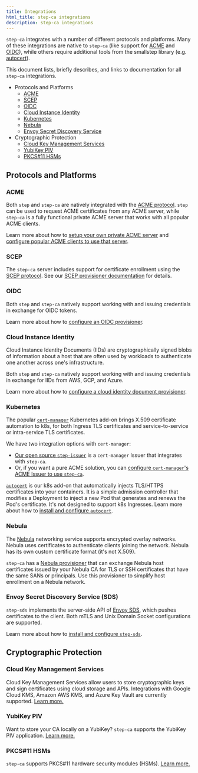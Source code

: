 ```yaml
---
title: Integrations
html_title: step-ca integrations
description: step-ca integrations
---
```



`step-ca` integrates with a number of different protocols and platforms. Many 
of these integrations are native to `step-ca` (like support for [ACME][acme-rfc]
and [OIDC][oidc]), while others require additional tools from the smallstep 
library (e.g. [autocert][autocert]).

This document lists, briefly describes, and links to documentation for all 
`step-ca` integrations.

- Protocols and Platforms
  - [ACME](#acme)
  - [SCEP](#scep)
  - [OIDC](#oidc)
  - [Cloud Instance Identity](#cloud-instance-identity)
  - [Kubernetes](#kubernetes)
  - [Nebula](#nebula)
  - [Envoy Secret Discovery Service](#envoy-secret-discovery-service-sds)
- Cryptographic Protection
  - [Cloud Key Management Services](#cloud-key-management-services)
  - [YubiKey PIV](#yubikey-piv)
  - [PKCS#11 HSMs](#pkcs11-hsms)

[acme-rfc]: https://tools.ietf.org/html/rfc8555
[oidc]: https://openid.net/connect/
[autocert]: https://github.com/smallstep/autocert

## Protocols and Platforms

### ACME

Both `step` and `step-ca` are natively integrated with the [ACME protocol][acme-rfc]. `step`
can be used to request ACME certificates from any ACME server, while `step-ca` 
is a fully functional private ACME server that works with all popular ACME clients.

Learn more about how to [setup your own private ACME server][private-acme-server] and [configure 
popular ACME clients to use that server][configure-acme].

[private-acme-server]: /docs/step-ca/acme-basics
[configure-acme]: /docs/tutorials/acme-protocol-acme-clients

### SCEP

The `step-ca` server includes support for certificate enrollment using the [SCEP protocol][scep-rfc]. See our [SCEP provisioner documentation][scep-docs] for details.

[scep-rfc]: https://datatracker.ietf.org/doc/rfc8894/
[scep-docs]: /docs/step-ca/provisioners#scep

### OIDC

Both `step` and `step-ca` natively support working with and issuing 
credentials in exchange for OIDC tokens.

Learn more about how to [configure an OIDC provisioner][configure-oidc].

[configure-oidc]: /docs/step-ca/provisioners#oauthoidc-single-sign-on

### Cloud Instance Identity

Cloud Instance Identity Documents (IIDs) are cryptographically signed blobs of
information about a host that are often used by workloads to authenticate one another
across one's infrastructure.

Both `step` and `step-ca` natively support working with and issuing 
credentials in exchange for IIDs from AWS, GCP, and Azure.

Learn more about how to [configure a cloud identity document provisioner][configure-iid].

[configure-iid]: /docs/step-ca/provisioners#cloud-provisioners

### Kubernetes

The popular [`cert-manager`](https://cert-manager.io) Kubernetes add-on brings X.509 certificate automation to k8s, for both Ingress TLS certificates and service-to-service or intra-service TLS certificates.

We have two integration options with `cert-manager`:
- [Our open source `step-issuer`](https://github.com/smallstep/step-issuer) is a `cert-manager` Issuer that integrates with `step-ca`.
- Or, if you want a pure ACME solution, you can [configure `cert-manager`'s ACME Issuer to use `step-ca`](/docs/tutorials/kubernetes-acme-ca).

[`autocert`][autocert] is our k8s add-on that automatically injects TLS/HTTPS certificates into your containers. It is a simple admission controller that modifies a Deployment to inject a new Pod that generates and renews the Pod's certificate. It's not designed to support k8s Ingresses. Learn more about how to [install and configure `autocert`][autocert].

### Nebula

The [Nebula](https://github.com/slackhq/nebula) networking service supports encrypted overlay networks. Nebula uses certificates to authenticate clients joining the network. Nebula has its own custom certificate format (it's not X.509).

`step-ca` has a [Nebula provisioner](/docs/step-ca/provisioners) that can exchange Nebula host certificates issued by your Nebula CA for TLS or SSH certificates that have the same SANs or principals. Use this provisioner to simplify host enrollment on a Nebula network.

### Envoy Secret Discovery Service (SDS)

`step-sds` implements the server-side API of [Envoy SDS][envoy-sds], which
pushes certificates to the client. Both mTLS and Unix Domain Socket
configurations are supported.

Learn more about how to [install and configure `step-sds`][step-sds].

[step-sds]: https://github.com/smallstep/step-sds
[envoy-sds]: https://www.envoyproxy.io/docs/envoy/latest/configuration/security/secret

## Cryptographic Protection

### Cloud Key Management Services

Cloud Key Management Services allow users to store cryptographic keys and sign certificates
using cloud storage and APIs.
Integrations with Google Cloud KMS, Amazon AWS KMS, and Azure Key Vault are currently supported.
[Learn more.](/docs/step-ca/configuration#cryptographic-protection)

### YubiKey PIV

Want to store your CA locally on a YubiKey? `step-ca` supports the YubiKey PIV application.
[Learn more.](/docs/step-ca/configuration#yubikey-piv)

### PKCS#11 HSMs

`step-ca` supports PKCS#11 hardware security modules (HSMs).
[Learn more.](/docs/step-ca/configuration#pkcs-11)


